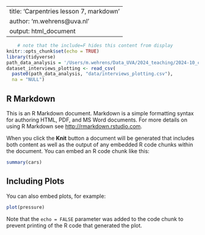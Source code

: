 

---
title: 'Carpentries lesson 7, markdown'
author: 'm.wehrens@uva.nl'
output: html_document
---

```r
    # note that the include=F hides this content from display
knitr::opts_chunk$set(echo = TRUE)
library(tidyverse)
path_data_analysis = '/Users/m.wehrens/Data_UVA/2024_teaching/2024-10_carpentries/'
dataset_interviews_plotting <- read_csv(
  paste0(path_data_analysis, "data/interviews_plotting.csv"),
  na = "NULL")

```

<!-- test -->




## R Markdown

This is an R Markdown document. Markdown is a simple formatting syntax for authoring HTML, PDF, and MS Word documents. For more details on using R Markdown see <http://rmarkdown.rstudio.com>.

When you click the **Knit** button a document will be generated that includes both content as well as the output of any embedded R code chunks within the document. You can embed an R code chunk like this:

```r
summary(cars)
```

## Including Plots

You can also embed plots, for example:

```r
plot(pressure)
```

Note that the `echo = FALSE` parameter was added to the code chunk to prevent printing of the R code that generated the plot.
